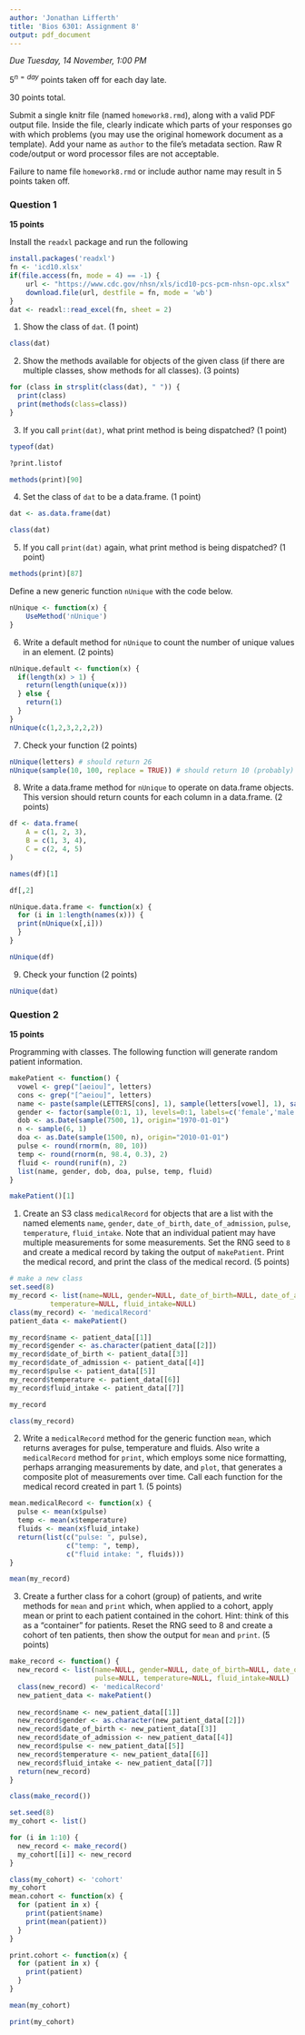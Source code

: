 ```yaml
---
author: 'Jonathan Lifferth'
title: 'Bios 6301: Assignment 8'
output: pdf_document
---
```


*Due Tuesday, 14 November, 1:00 PM*

$5^{n=day}$ points taken off for each day late.

30 points total.

Submit a single knitr file (named `homework8.rmd`), along with a valid PDF output file. Inside the file, clearly indicate which parts of your responses go with which problems (you may use the original homework document as a template). Add your name as `author` to the file's metadata section. Raw R code/output or word processor files are not acceptable.

Failure to name file `homework8.rmd` or include author name may result in 5 points taken off.

### Question 1 ###

**15 points**

Install the `readxl` package and run the following

```r
install.packages('readxl')
fn <- 'icd10.xlsx'
if(file.access(fn, mode = 4) == -1) {
    url <- "https://www.cdc.gov/nhsn/xls/icd10-pcs-pcm-nhsn-opc.xlsx"
    download.file(url, destfile = fn, mode = 'wb')
}
dat <- readxl::read_excel(fn, sheet = 2)
```

1. Show the class of `dat`. (1 point)

```r
class(dat)
```

2. Show the methods available for objects of the given class (if there are multiple classes, show methods for all classes). (3 points)
```r
for (class in strsplit(class(dat), " ")) {
  print(class)
  print(methods(class=class))
}
```

3. If you call `print(dat)`, what print method is being dispatched? (1 point)
```r
typeof(dat)
```
```r
?print.listof
```

```r
methods(print)[90]

```


4. Set the class of `dat` to be a data.frame. (1 point)
```r
dat <- as.data.frame(dat)
```

```r
class(dat)
```


5. If you call `print(dat)` again, what print method is being dispatched? (1 point)
```r
methods(print)[87]
```


Define a new generic function `nUnique` with the code below.

```r
nUnique <- function(x) {
    UseMethod('nUnique')
}
```

6. Write a default method for `nUnique` to count the number of unique values in an element. (2 points)
```r
nUnique.default <- function(x) {
  if(length(x) > 1) {
    return(length(unique(x)))
  } else {
    return(1)
  }
}
nUnique(c(1,2,3,2,2,2))
```


7. Check your function (2 points)

```r
nUnique(letters) # should return 26
nUnique(sample(10, 100, replace = TRUE)) # should return 10 (probably)
```

8. Write a data.frame method for `nUnique` to operate on data.frame objects.
This version should return counts for each column in a data.frame. (2 points)

```r
df <- data.frame(
    A = c(1, 2, 3),
    B = c(1, 3, 4),
    C = c(2, 4, 5)
)

names(df)[1]

df[,2]

nUnique.data.frame <- function(x) {
  for (i in 1:length(names(x))) {
  print(nUnique(x[,i]))
  }
}

nUnique(df)
```


9. Check your function (2 points)

```r
nUnique(dat)
```

### Question 2 ###

**15 points**

Programming with classes.  The following function will generate random patient information.

```r
makePatient <- function() {
  vowel <- grep("[aeiou]", letters)
  cons <- grep("[^aeiou]", letters)
  name <- paste(sample(LETTERS[cons], 1), sample(letters[vowel], 1), sample(letters[cons], 1), sep='')
  gender <- factor(sample(0:1, 1), levels=0:1, labels=c('female','male'))
  dob <- as.Date(sample(7500, 1), origin="1970-01-01")
  n <- sample(6, 1)
  doa <- as.Date(sample(1500, n), origin="2010-01-01")
  pulse <- round(rnorm(n, 80, 10))
  temp <- round(rnorm(n, 98.4, 0.3), 2)
  fluid <- round(runif(n), 2)
  list(name, gender, dob, doa, pulse, temp, fluid)
}
```
```r
makePatient()[1]
```


1. Create an S3 class `medicalRecord` for objects that are a list with the named elements `name`, `gender`, `date_of_birth`, `date_of_admission`, `pulse`, `temperature`, `fluid_intake`. Note that an individual patient may have multiple measurements for some measurements.  Set the RNG seed to `8` and create a medical record by taking the output of `makePatient`.  Print the medical record, and print the class of the medical record. (5 points)
```r
# make a new class
set.seed(8)
my_record <- list(name=NULL, gender=NULL, date_of_birth=NULL, date_of_admission=NULL, pulse=NULL,
          temperature=NULL, fluid_intake=NULL)
class(my_record) <- 'medicalRecord'
patient_data <- makePatient()

my_record$name <- patient_data[[1]]
my_record$gender <- as.character(patient_data[[2]])
my_record$date_of_birth <- patient_data[[3]]
my_record$date_of_admission <- patient_data[[4]]
my_record$pulse <- patient_data[[5]]
my_record$temperature <- patient_data[[6]]
my_record$fluid_intake <- patient_data[[7]]

my_record
```
```r
class(my_record)
```

2. Write a `medicalRecord` method for the generic function `mean`, which returns averages for pulse, temperature and fluids. Also write a `medicalRecord` method for `print`, which employs some nice formatting, perhaps arranging measurements by date, and `plot`, that generates a composite plot of measurements over time.  Call each function for the medical record created in part 1. (5 points)
```r
mean.medicalRecord <- function(x) {
  pulse <- mean(x$pulse)
  temp <- mean(x$temperature)
  fluids <- mean(x$fluid_intake)
  return(list(c("pulse: ", pulse), 
              c("temp: ", temp), 
              c("fluid intake: ", fluids)))
}

mean(my_record)
```

3. Create a further class for a cohort (group) of patients, and write methods for `mean` and `print` which, when applied to a cohort, apply mean or print to each patient contained in the cohort. Hint: think of this as a "container" for patients.  Reset the RNG seed to 8 and create a cohort of ten patients, then show the output for `mean` and `print`. (5 points)

```r
make_record <- function() {
  new_record <- list(name=NULL, gender=NULL, date_of_birth=NULL, date_of_admission=NULL, 
                     pulse=NULL, temperature=NULL, fluid_intake=NULL)
  class(new_record) <- 'medicalRecord'
  new_patient_data <- makePatient()
  
  new_record$name <- new_patient_data[[1]]
  new_record$gender <- as.character(new_patient_data[[2]])
  new_record$date_of_birth <- new_patient_data[[3]]
  new_record$date_of_admission <- new_patient_data[[4]]
  new_record$pulse <- new_patient_data[[5]]
  new_record$temperature <- new_patient_data[[6]]
  new_record$fluid_intake <- new_patient_data[[7]]
  return(new_record)
}
```
```r
class(make_record())
```

```r
set.seed(8)
my_cohort <- list()

for (i in 1:10) {
  new_record <- make_record() 
  my_cohort[[i]] <- new_record
}

class(my_cohort) <- 'cohort'
my_cohort
mean.cohort <- function(x) {
  for (patient in x) {
    print(patient$name)
    print(mean(patient))
  }
}

print.cohort <- function(x) {
  for (patient in x) {
    print(patient)
  }
}

```


```r
mean(my_cohort)
```
```r
print(my_cohort)
```

